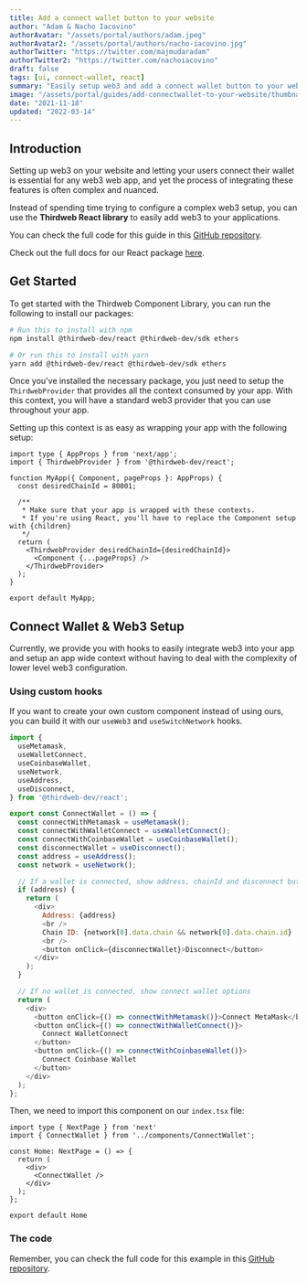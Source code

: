 ```yaml
---
title: Add a connect wallet button to your website
author: "Adam & Nacho Iacovino"
authorAvatar: "/assets/portal/authors/adam.jpeg"
authorAvatar2: "/assets/portal/authors/nacho-iacovino.jpg"
authorTwitter: "https://twitter.com/majmudaradam"
authorTwitter2: "https://twitter.com/nachoiacovino"
draft: false
tags: [ui, connect-wallet, react]
summary: "Easily setup web3 and add a connect wallet button to your website"
image: "/assets/portal/guides/add-connectwallet-to-your-website/thumbnail.png"
date: "2021-11-18"
updated: "2022-03-14"
---
```


## Introduction

Setting up web3 on your website and letting your users connect their wallet is essential for any web3 web app, and yet the process of integrating these features is often complex and nuanced. 

Instead of spending time trying to configure a complex web3 setup, you can use the **Thirdweb React library** to easily add web3 to your applications.

You can check the full code for this guide in this [GitHub repository](https://github.com/thirdweb-dev/examples/tree/main/typescript/add-connect-wallet).

Check out the full docs for our React package [here](https://docs.thirdweb.com/react).

## Get Started

To get started with the Thirdweb Component Library, you can run the following to install our packages:

```bash
# Run this to install with npm
npm install @thirdweb-dev/react @thirdweb-dev/sdk ethers

# Or run this to install with yarn
yarn add @thirdweb-dev/react @thirdweb-dev/sdk ethers
```

Once you've installed the necessary package, you just need to setup the `ThirdwebProvider` that provides all the context consumed by your app. With this context, you will have a standard web3 provider that you can use throughout your app.

Setting up this context is as easy as wrapping your app with the following setup:

```tsx:pages/_app.tsx
import type { AppProps } from 'next/app';
import { ThirdwebProvider } from '@thirdweb-dev/react';

function MyApp({ Component, pageProps }: AppProps) {
  const desiredChainId = 80001;

  /**
   * Make sure that your app is wrapped with these contexts.
   * If you're using React, you'll have to replace the Component setup with {children}
   */
  return (
    <ThirdwebProvider desiredChainId={desiredChainId}>
      <Component {...pageProps} />
    </ThirdwebProvider>
  );
}

export default MyApp;
```

## Connect Wallet & Web3 Setup

Currently, we provide you with hooks to easily integrate web3 into your app and setup an app wide context without having to deal with the complexity of lower level web3 configuration.

### Using custom hooks

If you want to create your own custom component instead of using ours, you can build it with our `useWeb3` and `useSwitchNetwork` hooks.

```tsx:components/ConnectWallet.js
import {
  useMetamask,
  useWalletConnect,
  useCoinbaseWallet,
  useNetwork,
  useAddress,
  useDisconnect,
} from '@thirdweb-dev/react';

export const ConnectWallet = () => {
  const connectWithMetamask = useMetamask();
  const connectWithWalletConnect = useWalletConnect();
  const connectWithCoinbaseWallet = useCoinbaseWallet();
  const disconnectWallet = useDisconnect();
  const address = useAddress();
  const network = useNetwork();

  // If a wallet is connected, show address, chainId and disconnect button
  if (address) {
    return (
      <div>
        Address: {address}
        <br />
        Chain ID: {network[0].data.chain && network[0].data.chain.id}
        <br />
        <button onClick={disconnectWallet}>Disconnect</button>
      </div>
    );
  }

  // If no wallet is connected, show connect wallet options
  return (
    <div>
      <button onClick={() => connectWithMetamask()}>Connect MetaMask</button>
      <button onClick={() => connectWithWalletConnect()}>
        Connect WalletConnect
      </button>
      <button onClick={() => connectWithCoinbaseWallet()}>
        Connect Coinbase Wallet
      </button>
    </div>
  );
};
```

Then, we need to import this component on our `index.tsx` file:

```tsx:pages/index.tsx
import type { NextPage } from 'next'
import { ConnectWallet } from '../components/ConnectWallet';

const Home: NextPage = () => {
  return (
    <div>
      <ConnectWallet />
    </div>
  );
};

export default Home
```

### The code

Remember, you can check the full code for this example in this [GitHub repository](https://github.com/thirdweb-dev/examples/tree/main/typescript/add-connect-wallet).